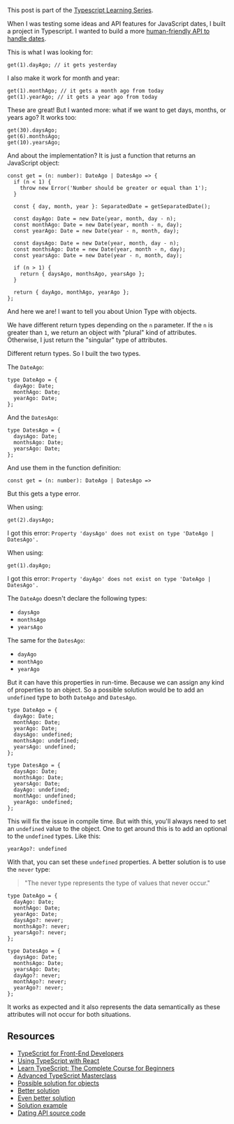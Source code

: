 <SmoothRender>

This post is part of the [Typescript Learning Series](/series/typescript-learnings).

When I was testing some ideas and API features for JavaScript dates, I built a project in Typescript. I wanted to build a more [human-friendly API to handle dates](/fun-with-dates).

This is what I was looking for:

```tsx
get(1).dayAgo; // it gets yesterday
```

I also make it work for month and year:

```tsx
get(1).monthAgo; // it gets a month ago from today
get(1).yearAgo; // it gets a year ago from today
```

These are great! But I wanted more: what if we want to get days, months, or years ago? It works too:

```tsx
get(30).daysAgo;
get(6).monthsAgo;
get(10).yearsAgo;
```

And about the implementation? It is just a function that returns an JavaScript object:

```tsx
const get = (n: number): DateAgo | DatesAgo => {
  if (n < 1) {
    throw new Error('Number should be greater or equal than 1');
  }

  const { day, month, year }: SeparatedDate = getSeparatedDate();

  const dayAgo: Date = new Date(year, month, day - n);
  const monthAgo: Date = new Date(year, month - n, day);
  const yearAgo: Date = new Date(year - n, month, day);

  const daysAgo: Date = new Date(year, month, day - n);
  const monthsAgo: Date = new Date(year, month - n, day);
  const yearsAgo: Date = new Date(year - n, month, day);

  if (n > 1) {
    return { daysAgo, monthsAgo, yearsAgo };
  }

  return { dayAgo, monthAgo, yearAgo };
};
```

And here we are! I want to tell you about Union Type with objects.

We have different return types depending on the `n` parameter. If the `n` is greater than `1`, we return an object with "plural" kind of attributes. Otherwise, I just return the "singular" type of attributes.

Different return types. So I built the two types.

The `DateAgo`:

```tsx
type DateAgo = {
  dayAgo: Date;
  monthAgo: Date;
  yearAgo: Date;
};
```

And the `DatesAgo`:

```tsx
type DatesAgo = {
  daysAgo: Date;
  monthsAgo: Date;
  yearsAgo: Date;
};
```

And use them in the function definition:

```tsx
const get = (n: number): DateAgo | DatesAgo =>
```

But this gets a type error.

When using:

```tsx
get(2).daysAgo;
```

I got this error: `Property 'daysAgo' does not exist on type 'DateAgo | DatesAgo'.`

When using:

```tsx
get(1).dayAgo;
```

I got this error: `Property 'dayAgo' does not exist on type 'DateAgo | DatesAgo'.`

The `DateAgo` doesn't declare the following types:

- `daysAgo`
- `monthsAgo`
- `yearsAgo`

The same for the `DatesAgo`:

- `dayAgo`
- `monthAgo`
- `yearAgo`

But it can have this properties in run-time. Because we can assign any kind of properties to an object. So a possible solution would be to add an `undefined` type to both `DateAgo` and `DatesAgo`.

```tsx
type DateAgo = {
  dayAgo: Date;
  monthAgo: Date;
  yearAgo: Date;
  daysAgo: undefined;
  monthsAgo: undefined;
  yearsAgo: undefined;
};

type DatesAgo = {
  daysAgo: Date;
  monthsAgo: Date;
  yearsAgo: Date;
  dayAgo: undefined;
  monthAgo: undefined;
  yearAgo: undefined;
};
```

This will fix the issue in compile time. But with this, you'll always need to set an `undefined` value to the object. One to get around this is to add an optional to the `undefined` types. Like this:

```tsx
yearAgo?: undefined
```

With that, you can set these `undefined` properties. A better solution is to use the `never` type:

> "The never type represents the type of values that never occur."

```tsx
type DateAgo = {
  dayAgo: Date;
  monthAgo: Date;
  yearAgo: Date;
  daysAgo?: never;
  monthsAgo?: never;
  yearsAgo?: never;
};

type DatesAgo = {
  daysAgo: Date;
  monthsAgo: Date;
  yearsAgo: Date;
  dayAgo?: never;
  monthAgo?: never;
  yearAgo?: never;
};
```

It works as expected and it also represents the data semantically as these attributes will not occur for both situations.

## Resources

- [TypeScript for Front-End Developers](https://www.educative.io/path/typescript-for-front-end-developers?aff=x8bV)
- [Using TypeScript with React](https://www.educative.io/courses/using-typescript-with-react?aff=x8bV)
- [Learn TypeScript: The Complete Course for Beginners](https://www.educative.io/courses/learn-typescript-complete-course?aff=x8bV)
- [Advanced TypeScript Masterclass](https://www.educative.io/courses/advanced-typescript-masterclass?aff=x8bV)
- [Possible solution for objects](https://github.com/microsoft/TypeScript/issues/12815#issuecomment-266250230)
- [Better solution](https://github.com/microsoft/TypeScript/issues/12815#issuecomment-373047380)
- [Even better solution](https://github.com/microsoft/TypeScript/issues/12815#issuecomment-506946211)
- [Solution example](https://github.com/imteekay/dating/blob/master/src/index.ts#L11)
- [Dating API source code](https://github.com/imteekay/dating)

</SmoothRender>
